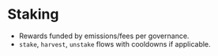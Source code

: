# Staking

- Rewards funded by emissions/fees per governance.
- `stake`, `harvest`, `unstake` flows with cooldowns if applicable.
